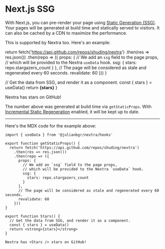 
# Next.js SSG

With Next.js, you can pre-render your page using
[Static Generation (SSG)](https://nextjs.org/docs/basic-features/pages#static-generation-recommended).
Your pages will be generated at build time and statically served to visitors. It
can also be cached by a CDN to maximize the performance.

This is supported by Nextra too. Here's an example:

  return fetch('https://api.github.com/repos/shuding/nextra')
    .then(res => res.json())
    .then(repo => ({
      props: {
        // We add an `ssg` field to the page props,
        // which will be provided to the Nextra `useData` hook.
        ssg: {
          stars: repo.stargazers_count
        }
      },
      // The page will be considered as stale and regenerated every 60 seconds.
      revalidate: 60
    }))
}

  // Get the data from SSG, and render it as a component.
  const { stars } = useData()
  return <strong>{stars}</strong>
}

<div className="mt-6 rounded-xl border border-gray-200 p-4 dark:border-gray-900">
  Nextra has <Stars /> stars on GitHub!
</div>

The number above was generated at build time via `getStaticProps`. With
[Incremental Static Regeneration](https://nextjs.org/docs/basic-features/data-fetching#incremental-static-regeneration)
enabled, it will be kept up to date.

---

Here's the MDX code for the example above:

```mdx filename="MDX"
import { useData } from '@julianbgr/nextra/hooks'

export function getStaticProps() {
  return fetch('https://api.github.com/repos/shuding/nextra')
    .then(res => res.json())
    .then(repo => ({
      props: {
        // We add an `ssg` field to the page props,
        // which will be provided to the Nextra `useData` hook.
        ssg: {
          stars: repo.stargazers_count
        }
      },
      // The page will be considered as stale and regenerated every 60 seconds.
      revalidate: 60
    }))
}

export function Stars() {
  // Get the data from SSG, and render it as a component.
  const { stars } = useData()
  return <strong>{stars}</strong>
}

Nextra has <Stars /> stars on GitHub!
```
